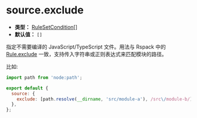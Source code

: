 # source.exclude

- **类型：** [RuleSetCondition[]](https://rspack.dev/zh/config/module#condition)
- **默认值：** `[]`

指定不需要编译的 JavaScript/TypeScript 文件。用法与 Rspack 中的 [Rule.exclude](https://rspack.dev/zh/config/module#ruleexclude) 一致，支持传入字符串或正则表达式来匹配模块的路径。

比如:

```js
import path from 'node:path';

export default {
  source: {
    exclude: [path.resolve(__dirname, 'src/module-a'), /src\/module-b/],
  },
};
```
